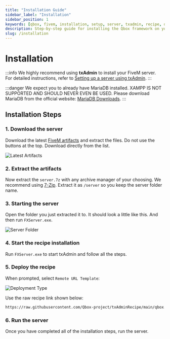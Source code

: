 ```yaml
---
title: "Installation Guide"
sidebar_label: "Installation"
sidebar_position: 1
keywords: [qbox, fivem, installation, setup, server, txadmin, recipe, deployment]
description: Step-by-step guide for installing the Qbox framework on your FiveM server. Learn how to deploy using txAdmin and choose the right recipe for your needs.
slug: /installation
---
```


# Installation

:::info
We highly recommend using **txAdmin** to install your FiveM server.  
For detailed instructions, refer to [Setting up a server using txAdmin](https://docs.fivem.net/docs/server-manual/setting-up-a-server-txadmin/).
:::

:::danger
We expect you to already have MariaDB installed. XAMPP IS NOT SUPPORTED AND SHOULD NEVER EVEN BE USED.
Please download MariaDB from the official website: [MariaDB Downloads](https://mariadb.org/download/).
:::

## Installation Steps

### 1. Download the server

Download the latest [FiveM artifacts](https://runtime.fivem.net/artifacts/fivem/build_server_windows/master/) and extract the files. Do not use the buttons at the top. Download directly from the list.

![Latest Artifacts](/img/artifacts.png)

### 2. Extract the artifacts

Now extract the `server.7z` with any archive manager of your choosing. We recommend using [7-Zip](https://www.7-zip.org/). Extract it as `/server` so you keep the server folder name.

### 3. Starting the server

Open the folder you just extracted it to. It should look a little like this. And then run `FXServer.exe`.

![Server Folder](/img/artifact-list.png)

### 4. Start the recipe installation 

Run `FXServer.exe` to start txAdmin and follow all the steps.

### 5. Deploy the recipe

When prompted, select `Remote URL Template`:

![Deployment Type](/img/txadmin-deployment-type.jpg)

Use the raw recipe link shown below:

```bash
https://raw.githubusercontent.com/Qbox-project/txAdminRecipe/main/qbox.yaml
```

### 6. Run the server

Once you have completed all of the installation steps, run the server.